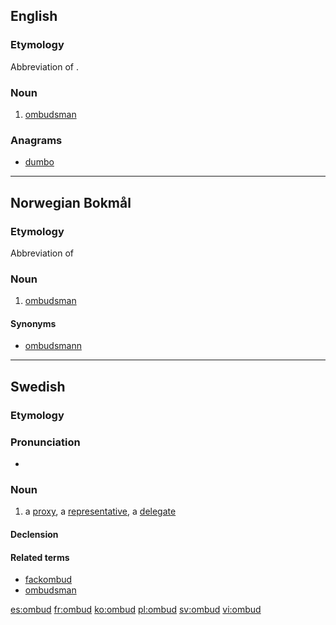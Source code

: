 ==English==

{{rfp|lang=en}}

===Etymology===
Abbreviation of {{term|ombudsman}}.

===Noun===
{{en-noun}}

# {{informal}} [[ombudsman]]

===Anagrams===
* [[dumbo#English|dumbo]]

----

==Norwegian Bokmål==
{{rfp|lang=nb}}

===Etymology===
Abbreviation of {{term|ombudsmann|lang=nb}}

===Noun===
{{nb-noun-n1}}

# [[ombudsman]]

====Synonyms====
*[[ombudsmann]]

----

==Swedish==

===Etymology===
{{compound|om|bud|lang=sv}}

===Pronunciation===
* {{audio|Sv-ombud.ogg|Audio}}

===Noun===
{{sv-noun|g=n}}

# a [[proxy]], a [[representative]], a [[delegate]]

====Declension====
{{sv-noun-n-zero}}

====Related terms====
* [[fackombud]]
* [[ombudsman]]

[[es:ombud]]
[[fr:ombud]]
[[ko:ombud]]
[[pl:ombud]]
[[sv:ombud]]
[[vi:ombud]]